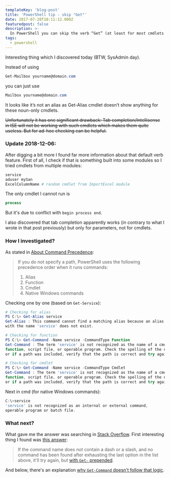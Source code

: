 ```yaml
---
templateKey: 'blog-post'
title: 'PowerShell tip - skip "Get"'
date: 2017-07-28T10:11:12.000Z
featuredpost: false
description: >-
  In PowerShell you can skip the verb “Get” (at least for most cmdlets – it isn't working for things like Get-Process).
tags:
  - powershell
---
```

Interesting thing which I discovered today (BTW, SysAdmin day).

Instead of using

``` powershell
Get-Mailbox yourname@domain.com
```

you can just use
``` powershell
Mailbox yourname@domain.com
```

It looks like it’s not an alias as Get-Alias cmdlet doesn’t show anything for these noun-only cmdlets.

~~Unfortunately it has one significant drawback: Tab completion/Intellisense in ISE will not be working with such cmdlets which makes them quite useless. But for ad-hoc checking can be helpful.~~

### Update 2018-12-06:

After digging a bit more I found far more information about that default verb feature. First of all, I check if that is something built into some modules so I tried cmdlets from multiple modules:

``` powershell
service
aduser mySan
ExcelColumnName # random cmdlet from ImportExcel module
```

The only cmdlet I cannot run is 

```powershell
process
```

But it's due to conflict with `begin process end`.

I also discovered that tab completion apparently works (in contrary to what I wrote in that post previously) but only for parameters, not for cmdlets.

### How I investigated?

As stated in [About Command Precedence](https://docs.microsoft.com/en-us/powershell/module/microsoft.powershell.core/about/about_command_precedence?view=powershell-6):

> If you do not specify a path, PowerShell uses the following precedence
> order when it runs commands:
> 
>   1. Alias
>   1. Function
>   1. Cmdlet
>   1. Native Windows commands

Checking one by one (based on `Get-Service`):

``` powershell
# Checking for alias
PS C:\> Get-Alias service
Get-Alias : This command cannot find a matching alias because an alias
with the name 'service' does not exist.

# Checking for function
PS C:\> Get-Command -Name service -CommandType Function
Get-Command : The term 'service' is not recognized as the name of a cmdlet,
function, script file, or operable program. Check the spelling of the name,
or if a path was included, verify that the path is correct and try again.

# Checking for cmdlet
PS C:\> Get-Command -Name service -CommandType Cmdlet
Get-Command : The term 'service' is not recognized as the name of a cmdlet, 
function, script file, or operable program. Check the spelling of the name,
or if a path was included, verify that the path is correct and try again.
```

Next in cmd (for native Windows commands):

```powershell
C:\>service
'service' is not recognized as an internal or external command,
operable program or batch file.
```

### What next?

What gave me the answer was searching in [Stack Overflow](https://stackoverflow.com). First interesting thing I found was [this answer](https://stackoverflow.com/a/44476385/9902555):

> If the command name does *not* contain a dash or a slash, and no command has been found after exhausting the last option in the list above, it'll try again, but [with `Get-` prepended](https://github.com/PowerShell/PowerShell/blob/02b5f357a20e6dee9f8e60e3adb9025be3c94490/src/System.Management.Automation/engine/CommandDiscovery.cs#L1193).

And below, there's an explanation [why `Get-Command` doesn't follow that logic](https://stackoverflow.com/a/44477329/9902555).